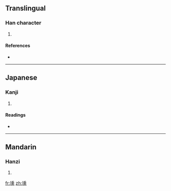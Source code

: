 ==Translingual==

===Han character===
{{Han char|rn=32|rad=土|as=10|sn=13|four=|canj=土竹木心 (GHDP)}}

# {{defn|Han|sort=土10}}

====References====
* {{Han ref|kx=0235.170|dkj=05335|dj=0473.100|hdz=10472.110|uh=5856|ud=22614}}

----

==Japanese==

===Kanji===
{{ja-kanji|grade=|rs=土10}}

# {{defn|Japanese|sort=土10}}

====Readings====
* {{ja-readings|on=[[しょう]] (shō)|kun=}}

----

==Mandarin==

===Hanzi===
{{cmn-hanzi|pin=[[chéng]] ([[cheng2]])|wg=ch'eng<sup>2</sup>}}

# {{defn|Mandarin|sort=土10}}

[[fr:塖]]
[[zh:塖]]